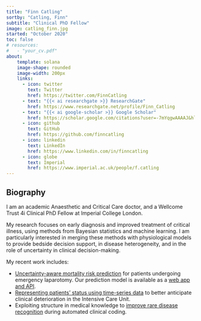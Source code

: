 ```yaml
---
title: "Finn Catling"
sortby: "Catling, Finn"
subtitle: "Clinical PhD Fellow"
image: catling_finn.jpg
started: "October 2020"
toc: false
# resources: 
#   - "your_cv.pdf"
about:
    template: solana
    image-shape: rounded
    image-width: 200px
    links:
      - icon: twitter
        text: Twitter
        href: https://twitter.com/FinnCatling
      - text: "{{< ai researchgate >}} ResearchGate"
        href: https://www.researchgate.net/profile/Finn_Catling
      - text: "{{< ai google-scholar >}} Google Scholar"
        href: https://scholar.google.com/citations?user=-7mYqgwAAAAJ&hl=en&oi=sra
      - icon: github
        text: GitHub
        href: https://github.com/finncatling
      - icon: linkedin
        text: LinkedIn
        href: https://www.linkedin.com/in/finncatling
      - icon: globe
        text: Imperial
        href: https://www.imperial.ac.uk/people/f.catling
---
```



## Biography

I am an academic Anaesthetic and Critical Care doctor, and a Wellcome Trust 4i Clinical PhD Fellow at Imperial College London.

My research focuses on early diagnosis and improved treatment of critical illness, using methods from Bayesian statistics and machine learning. I am particularly interested in merging these methods with physiological models to provide bedside decision support, in disease heterogeneity, and in the role of uncertainty in clinical decision-making.

My recent work includes:

- [Uncertainty-aware mortality risk prediction](https://www.nature.com/articles/s41746-022-00616-7) for patients undergoing emergency laparotomy. Our prediction model is available as a [web app and API](https://laparotomy-risk.com/).
- [Representing patients’ status using time-series data](https://pubmed.ncbi.nlm.nih.gov/31858114/) to better anticipate clinical deterioration in the Intensive Care Unit.
- Exploiting structure in medical knowledge to [improve rare disease recognition](https://pubmed.ncbi.nlm.nih.gov/30409346/) during automated clinical coding.